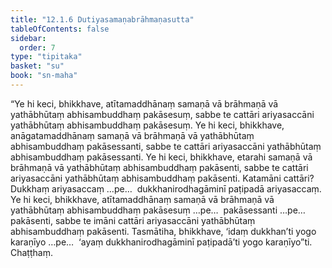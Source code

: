 ```yaml
---
title: "12.1.6 Dutiyasamaṇabrāhmaṇasutta"
tableOfContents: false
sidebar:
  order: 7
type: "tipitaka"
basket: "su"
book: "sn-maha"
---
```



<DynamicBreadcrumb />

<Division number="1076" book="sn-maha" bookNo="14" page="365">

<Paragraph number="2184" book="sn-maha">
“Ye hi keci, bhikkhave, atītamaddhānaṃ samaṇā vā brāhmaṇā vā yathābhūtaṃ abhisambuddhaṃ pakāsesuṃ, sabbe te cattāri ariyasaccāni yathābhūtaṃ abhisambuddhaṃ pakāsesuṃ. Ye hi keci, bhikkhave, anāgatamaddhānaṃ samaṇā vā brāhmaṇā vā yathābhūtaṃ abhisambuddhaṃ pakāsessanti, sabbe te cattāri ariyasaccāni yathābhūtaṃ abhisambuddhaṃ pakāsessanti. Ye hi keci, bhikkhave, etarahi samaṇā vā brāhmaṇā vā yathābhūtaṃ abhisambuddhaṃ pakāsenti, sabbe te cattāri ariyasaccāni yathābhūtaṃ abhisambuddhaṃ pakāsenti.
</Paragraph>

<Paragraph number="2185" book="sn-maha">
Katamāni cattāri? Dukkhaṃ ariyasaccaṃ …pe…  dukkhanirodhagāminī paṭipadā ariyasaccaṃ. Ye hi keci, bhikkhave, atītamaddhānaṃ samaṇā vā brāhmaṇā vā yathābhūtaṃ abhisambuddhaṃ pakāsesuṃ …pe…  pakāsessanti …pe…  pakāsenti, sabbe te imāni cattāri ariyasaccāni yathābhūtaṃ abhisambuddhaṃ pakāsenti.
</Paragraph>

<Paragraph number="2186" book="sn-maha">
Tasmātiha, bhikkhave, ‘idaṃ dukkhan’ti yogo karaṇīyo …pe…  ‘ayaṃ dukkhanirodhagāminī paṭipadā’ti yogo karaṇīyo”ti.

</Paragraph>
</Division>

<Paragraph number="2187" type="center" book="sn-maha">
Chaṭṭhaṃ.
</Paragraph>